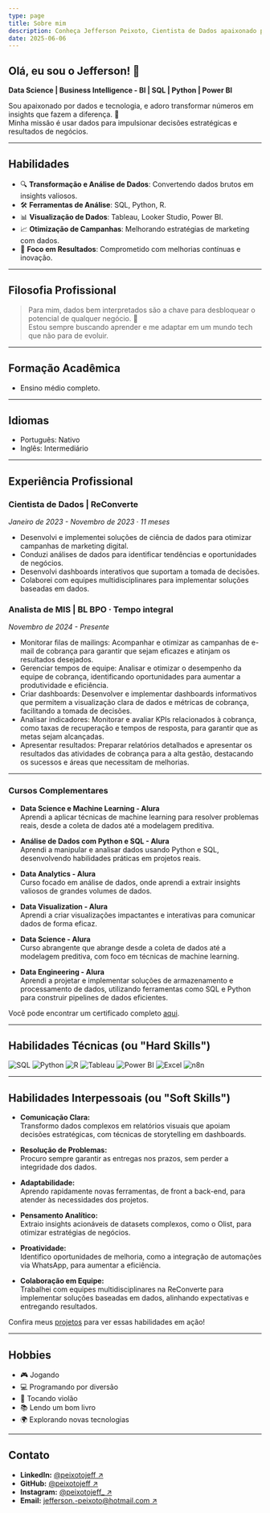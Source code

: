 ```yaml
---
type: page
title: Sobre mim
description: Conheça Jefferson Peixoto, Cientista de Dados apaixonado por transformar dados em insights valiosos.
date: 2025-06-06
---
```



## Olá, eu sou o Jefferson! 👋

**Data Science | Business Intelligence - BI | SQL | Python | Power BI**

Sou apaixonado por dados e tecnologia, e adoro transformar números em insights que fazem a diferença. 🚀  
Minha missão é usar dados para impulsionar decisões estratégicas e resultados de negócios.

---

## Habilidades

- 🔍 **Transformação e Análise de Dados**: Convertendo dados brutos em insights valiosos.
- 🛠️ **Ferramentas de Análise**: SQL, Python, R.
- 📊 **Visualização de Dados**: Tableau, Looker Studio, Power BI.
- 📈 **Otimização de Campanhas**: Melhorando estratégias de marketing com dados.
- 🎯 **Foco em Resultados**: Comprometido com melhorias contínuas e inovação.

---

## Filosofia Profissional

> Para mim, dados bem interpretados são a chave para desbloquear o potencial de qualquer negócio. 🔑  
> Estou sempre buscando aprender e me adaptar em um mundo tech que não para de evoluir.

---

## Formação Acadêmica

- Ensino médio completo.

---

## Idiomas

- Português: Nativo
- Inglês: Intermediário

---

## Experiência Profissional

### Cientista de Dados | ReConverte  
*Janeiro de 2023 - Novembro de 2023 · 11 meses*

- Desenvolvi e implementei soluções de ciência de dados para otimizar campanhas de marketing digital.
- Conduzi análises de dados para identificar tendências e oportunidades de negócios.
- Desenvolvi dashboards interativos que suportam a tomada de decisões.
- Colaborei com equipes multidisciplinares para implementar soluções baseadas em dados.

### Analista de MIS | BL BPO · Tempo integral  
*Novembro de 2024 - Presente*

- Monitorar filas de mailings: Acompanhar e otimizar as campanhas de e-mail de cobrança para garantir que sejam eficazes e atinjam os resultados desejados.
- Gerenciar tempos de equipe: Analisar e otimizar o desempenho da equipe de cobrança, identificando oportunidades para aumentar a produtividade e eficiência.
- Criar dashboards: Desenvolver e implementar dashboards informativos que permitem a visualização clara de dados e métricas de cobrança, facilitando a tomada de decisões.
- Analisar indicadores: Monitorar e avaliar KPIs relacionados à cobrança, como taxas de recuperação e tempos de resposta, para garantir que as metas sejam alcançadas.
- Apresentar resultados: Preparar relatórios detalhados e apresentar os resultados das atividades de cobrança para a alta gestão, destacando os sucessos e áreas que necessitam de melhorias.

---

### Cursos Complementares

- **Data Science e Machine Learning - Alura**  
  Aprendi a aplicar técnicas de machine learning para resolver problemas reais, desde a coleta de dados até a modelagem preditiva.

- **Análise de Dados com Python e SQL - Alura**  
  Aprendi a manipular e analisar dados usando Python e SQL, desenvolvendo habilidades práticas em projetos reais.

- **Data Analytics - Alura**  
  Curso focado em análise de dados, onde aprendi a extrair insights valiosos de grandes volumes de dados.

- **Data Visualization - Alura**  
  Aprendi a criar visualizações impactantes e interativas para comunicar dados de forma eficaz.

- **Data Science - Alura**  
  Curso abrangente que abrange desde a coleta de dados até a modelagem preditiva, com foco em técnicas de machine learning.

- **Data Engineering - Alura**  
  Aprendi a projetar e implementar soluções de armazenamento e processamento de dados, utilizando ferramentas como SQL e Python para construir pipelines de dados eficientes.

Você pode encontrar um certificado completo [aqui](https://cursos.alura.com.br/user/jefferson--peixoto/fullCertificate/7d79ee7c787e72971e1ac88fbf1cd91c).

---

## Habilidades Técnicas (ou "Hard Skills")

<div style={{ display: "flex", flexWrap: "wrap", gap: "12px", alignItems: "center", margin: "12px 0" }}>
    <img src="https://img.shields.io/badge/SQL-4479A1?style=for-the-badge&logo=postgresql&logoColor=white" alt="SQL" />
    <img src="https://img.shields.io/badge/Python-3776AB?style=for-the-badge&logo=python&logoColor=white" alt="Python" />
    <img src="https://img.shields.io/badge/R-276DC3?style=for-the-badge&logo=r&logoColor=white" alt="R" />
    <img src="https://img.shields.io/badge/Tableau-E97627?style=for-the-badge&logo=tableau&logoColor=white" alt="Tableau" />
    <img src="https://img.shields.io/badge/Power%20BI-F2C811?style=for-the-badge&logo=powerbi&logoColor=black" alt="Power BI" />
    <img src="https://img.shields.io/badge/Excel-217346?style=for-the-badge&logo=microsoft-excel&logoColor=white" alt="Excel" />
    <img src="https://img.shields.io/badge/n8n-4285F4?style=for-the-badge&logo=n8n&logoColor=white" alt="n8n" />
</div>

---

## Habilidades Interpessoais (ou "Soft Skills")

- **Comunicação Clara:**  
  Transformo dados complexos em relatórios visuais que apoiam decisões estratégicas, com técnicas de storytelling em dashboards.

- **Resolução de Problemas:**  
  Procuro sempre garantir as entregas nos prazos, sem perder a integridade dos dados.

- **Adaptabilidade:**  
  Aprendo rapidamente novas ferramentas, de front a back-end, para atender às necessidades dos projetos.

- **Pensamento Analítico:**  
  Extraio insights acionáveis de datasets complexos, como o Olist, para otimizar estratégias de negócios.

- **Proatividade:**  
  Identifico oportunidades de melhoria, como a integração de automações via WhatsApp, para aumentar a eficiência.

- **Colaboração em Equipe:**  
  Trabalhei com equipes multidisciplinares na ReConverte para implementar soluções baseadas em dados, alinhando expectativas e entregando resultados.

Confira meus [projetos](/posts) para ver essas habilidades em ação!

---

## Hobbies

- 🎮 Jogando
- 💻 Programando por diversão
- 🎸 Tocando violão
- 📚 Lendo um bom livro
- 🌍 Explorando novas tecnologias

---

## Contato

- **LinkedIn:** [@peixotojeff  ↗ ](https://www.linkedin.com/in/peixotojeff)
- **GitHub:** [@peixotojeff  ↗ ](https://github.com/peixotojeff)
- **Instagram:** [@peixotojeff_  ↗ ](https://instagram.com/peixotojeff_)
- **Email:** [jefferson.-peixoto@hotmail.com  ↗ ](mailto:jefferson.-peixoto@hotmail.com)


